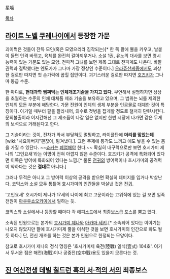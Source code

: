 星噛

[[목차]]
== [[라이트 노벨]] [[쿠레나이]]에서 등장한 가문 ==
괴이쩍은 것들이 잔뜩 모인(혹은 모였으리라 짐작되는)[* 한 쪽 팔에 뿔을 키우고, 날붙이 들면 인격 바뀌고, 육체를 완전히 갈아끼우거나. 소설 1권, 유노의 대사를 보면 영시 능력이 있는 가문도 있는 모양. 전파적 그녀를 보면 제목 그대로 전파계도 나온다. 바깥 권력과 결탁했다는 엔도가가 그나마 가장 정상인 수준이다.] [[우라쥬산케]]중에서도 괴상한 걸로만 따지면 첫 손가락에 꼽힐 집안이다. 괴기스러운 걸로만 따지면 [[호즈키]]가 그나마 동급 수준.

한 마디로, '''현대과학 찜쩌먹는 인체개조기술을 가지고 있다.'''
부연해서 설명하자면 상상을 초월하는 수준의 인체 대체품 제조 기술을 보유하고 있으며, 그 범위는 뇌를 제외한 인체의 모든 부분에 해당한다. 가문 전원이 인체의 생체 부분을 인공물로 대체한 것이 특징이다. 아기일 때부터 팔을 잘라내어, 의수로 젖병을 잡게할 정도로 철저히 단련시킨다. 문외불출이라 어지간해선 그 제조품이 나갈 일은 없지만 한번 시장에 나가면 같은 무게의 보석으로 거래된다고 한다. 

그 기술이라는 것이, 전차가 와서 부딪혀도 멀쩡하고, 라이플탄에 '''머리를 맞았는데''' [wiki:"치요아버지"괜찮아, 튕겨냈다.]. 그런 주제에 통각도 느끼고 애도 낳을 수 있는 몸을 가질 수 있단다. ~~[[쇼커]]는 [[폐업]]해야 한다.~~ 확실히 내구력으로만 보면 호시가미 제나의 '고인요새'라는 이명이 전혀 아깝지 않은 수준이다. 호즈키가 공격에 특화되어 있다면 이쪽은 방어에 특화되어 있다는 느낌.[* 물론 [[전귀]]의 방어력이나 호시가미의 공격력이 약하다는 것은 '''절대로''' 아니다.]

그러나 무적은 아니고 그 방어력 이상의 공격을 받으면 확실히 데미지를 입거나 박살난다. 코믹스와 소설 모두 통틀어 호시가미의 인간들을 박살낸 것은 [[전귀]].

'고인요새' 호시가미 제나가 17세의 나이에 최고 고문이라는 고위직에 있는 걸 보면 일족 전원이 [[아쿠우쇼오카이]]에서 일하는 듯.

코믹스와 소설에서나 등장할 때마다 각 에피소드에서 최종보스급 포스를 뿜고 있다.

소속된 인원으로는 본가의 [[호시가미 제나]]와 [[아카마 세키]].[* 소속되어 있다는 이야기는 나오지 않았지만 팔에 호시가미제 뿔을 이식한 것을 보면 호시가미의 인간으로 봐도 될 듯 하다.] 단, 전신 개조를 하는 것은 본가 인원으로 한정되는 모양이다.

참고로 호시가미 제나의 정식 명칭은 '호시가미제 육전(陸戰) 일식(壹式) 104호'. 여기서 무서운 점은 해전(海戰)이나 공중전(空中戰)용도 있을지 모른다는 것.

== [[진 여신전생 데빌 칠드런 흑의 서·적의 서]]의 최종보스 ==
